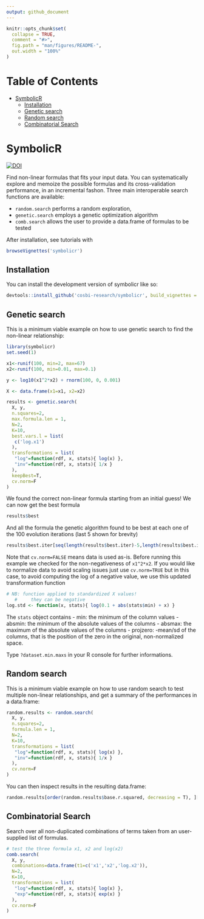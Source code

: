 ```yaml
---
output: github_document
---
```


<!-- README.md is generated from README.Rmd. Please edit that file -->

```r
knitr::opts_chunk$set(
  collapse = TRUE,
  comment = "#>",
  fig.path = "man/figures/README-",
  out.width = "100%"
)
```

<!-- TOC start (generated with https://github.com/derlin/bitdowntoc) -->
# Table of Contents

- [SymbolicR](#symbolicr)
   * [Installation](#installation)
   * [Genetic search](#genetic-search)
   * [Random search](#random-search)
   * [Combinatorial Search](#combinatorial-search)

<!-- TOC end -->


# SymbolicR

[![DOI](https://zenodo.org/badge/830556463.svg)](https://zenodo.org/doi/10.5281/zenodo.12904321)
<!-- badges: start -->
<!-- badges: end -->

Find non-linear formulas that fits your input data. 
You can systematically explore and memoize the possible formulas and its cross-validation performance, in an incremental fashon. 
Three main interoperable search functions are available: 

- `random.search` performs a random exploration, 
- `genetic.search` employs a genetic optimization algorithm
- `comb.search` allows the user to provide a data.frame of formulas to be tested

After installation, see tutorials with

```r
browseVignettes('symbolicr')
```

## Installation

You can install the development version of symbolicr like so:

``` r
devtools::install_github('cosbi-research/symbolicr', build_vignettes = TRUE)
```

## Genetic search

This is a minimum viable example on how to use genetic search to find the non-linear relationship:

```r
library(symbolicr)
set.seed(1)

x1<-runif(100, min=2, max=67)
x2<-runif(100, min=0.01, max=0.1)

y <- log10(x1^2*x2) + rnorm(100, 0, 0.001)

X <- data.frame(x1=x1, x2=x2)

results <- genetic.search(
  X, y, 
  n.squares=2, 
  max.formula.len = 1, 
  N=2,
  K=10,
  best.vars.l = list(
   c('log.x1')
  ),
  transformations = list(
   "log"=function(rdf, x, stats){ log(x) },
   "inv"=function(rdf, x, stats){ 1/x }
  ),
  keepBest=T,
  cv.norm=F
)

```

We found the correct non-linear formula starting from an initial guess!
We can now get the best formula

```r
results$best
```
And all the formula the genetic algorithm found to be best at each one of the 100 evolution iterations
(last 5 shown for brevity)

```r
results$best.iter[seq(length(results$best.iter)-5,length(results$best.iter))]
```
Note that `cv.norm=FALSE` means data is used as-is.
Before running this example we checked for the non-negativeness of `x1^2*x2`.
If you would like to normalize data to avoid scaling issues just use `cv.norm=TRUE` 
but in this case, to avoid computing the log of a negative value, we use this updated transformation function

```r
# NB: function applied to standardized X values!
   #     they can be negative
log.std <- function(x, stats){ log(0.1 + abs(stats$min) + x) }
```

The `stats` object contains 
- min: the minimum of the column values
- absmin: the minimum of the absolute values of the columns
- absmax: the maximum of the absolute values of the columns
- projzero: -mean/sd of the columns, that is the position of the zero in the original, non-normalized space.

Type `?dataset.min.maxs` in your R console for further informations.

## Random search

This is a minimum viable example on how to use random search to test multiple non-linear relationships, and get a summary of the performances
in a data.frame:

```r

random.results <- random.search(
  X, y, 
  n.squares=2, 
  formula.len = 1, 
  N=2,
  K=10,
  transformations = list(
   "log"=function(rdf, x, stats){ log(x) },
   "inv"=function(rdf, x, stats){ 1/x }
  ),
  cv.norm=F
)

```

You can then inspect results in the resulting data.frame:

```r
random.results[order(random.results$base.r.squared, decreasing = T), ][seq(5), ]
```

## Combinatorial Search

Search over all non-duplicated combinations of terms taken from an user-supplied list of formulas.


```r

# test the three formula x1, x2 and log(x2)
comb.search(
  X, y, 
  combinations=data.frame(t1=c('x1','x2','log.x2')), 
  N=2,
  K=10,
  transformations = list(
   "log"=function(rdf, x, stats){ log(x) },
   "exp"=function(rdf, x, stats){ exp(x) }
  ),
  cv.norm=F
)

```

